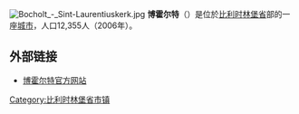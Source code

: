 {{unreferenced|time=2009-6-8}}

[[File:Bocholt_-_Sint-Laurentiuskerk.jpg|thumb]]
'''博霍尔特'''（{{lang-nl|Bocholt}}）是位於[[比利时|比利时]][[林堡省_(比利时)|林堡省]]部的一座[[城市|城市]]，人口12,355人（2006年）。

== 外部链接 ==
* [http://www.bocholt.be/ 博霍尔特官方网站]{{Wayback|url=http://www.bocholt.be/ |date=20020802180443 }}

{{比利时林堡省市区}}

{{DEFAULTSORT:Bocholt}}
{{Belgium-geo-stub}}

[[Category:比利时林堡省市镇|Category:比利时林堡省市镇]]